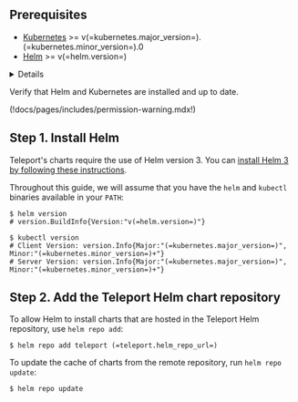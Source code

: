 ## Prerequisites

- [Kubernetes](https://kubernetes.io) >= v(=kubernetes.major_version=).(=kubernetes.minor_version=).0
- [Helm](https://helm.sh) >= v(=helm.version=)

<Details scopeOnly={true} scope={["cloud"]} title="Teleport Cloud warning">
This guide shows you how to install the `teleport-cluster` Helm chart, which is intended to help you get started with Teleport by deploying the Auth Service and 
Proxy Service in a Kubernetes cluster so you can access that cluster via the Kubernetes Service.

Since the Auth and Proxy Services are fully managed in Teleport Cloud, you should install our `teleport-kube-agent` chart, which is intended for deployments where the Auth Service and Proxy Service run outside your Kubernetes cluster.

You can use the `teleport-kube-agent` chart to enable the Application Service and Database Service in addition to the Kubernetes Service.

For more information, see our [Helm chart reference](../reference.mdx#teleport-kube-agent).
</Details>

Verify that Helm and Kubernetes are installed and up to date.

(!docs/pages/includes/permission-warning.mdx!)

## Step 1. Install Helm

Teleport's charts require the use of Helm version 3. You can [install Helm 3 by following these instructions](https://helm.sh/docs/intro/install/).

Throughout this guide, we will assume that you have the `helm` and `kubectl` binaries available in your `PATH`:

```code
$ helm version
# version.BuildInfo{Version:"v(=helm.version=)"}

$ kubectl version
# Client Version: version.Info{Major:"(=kubernetes.major_version=)", Minor:"(=kubernetes.minor_version=)+"}
# Server Version: version.Info{Major:"(=kubernetes.major_version=)", Minor:"(=kubernetes.minor_version=)+"}
```

## Step 2. Add the Teleport Helm chart repository

To allow Helm to install charts that are hosted in the Teleport Helm repository, use `helm repo add`:

```code
$ helm repo add teleport (=teleport.helm_repo_url=)
```

To update the cache of charts from the remote repository, run `helm repo update`:

```code
$ helm repo update
```
